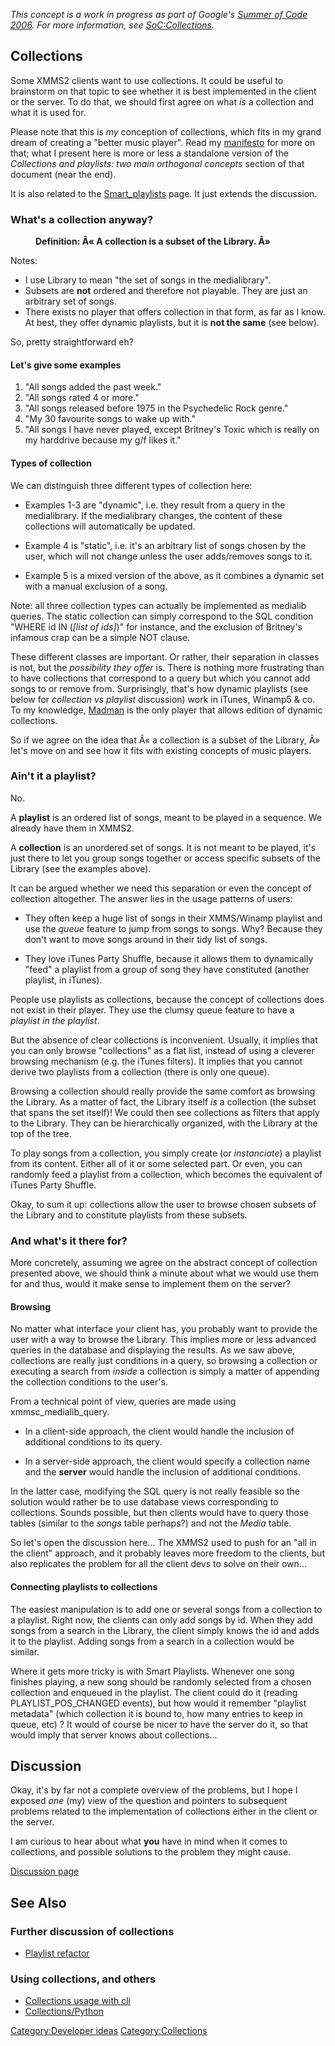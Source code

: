 ''This concept is a work in progress as part of Google's [[Summer of Code 2006]]. For more information, see [[SoC:Collections]].''

== Collections ==

Some XMMS2 clients want to use collections.  It could be useful to brainstorm on that topic to see whether it is best implemented in the client or the server.  To do that, we should first agree on what ''is'' a collection and what it is used for.

Please note that this is ''my'' conception of collections, which fits in my grand dream of creating a "better music player".  Read my [http://sirius.cine7.net/index.php/action/Article/category/computers/id/article-computers--better-music-player-manifesto/ manifesto] for more on that; what I present here is more or less a standalone version of the ''Collections and playlists: two main orthogonal concepts'' section of that document (near the end).

It is also related to the [[Smart_playlists]] page. It just extends the discussion.


=== What's a collection anyway? ===


:'''Definition: Â« A collection is a subset of the Library. Â»'''


Notes:
* I use Library to mean "the set of songs in the medialibrary".
* Subsets are '''not''' ordered and therefore not playable. They are just an arbitrary set of songs.
* There exists no player that offers collection in that form, as far as I know.  At best, they offer dynamic playlists, but it is '''not the same''' (see below).

So, pretty straightforward eh?

==== Let's give some examples ====

# "All songs added the past week."
# "All songs rated 4 or more."
# "All songs released before 1975 in the Psychedelic Rock genre."
# "My 30 favourite songs to wake up with."
# "All songs I have never played, except Britney's Toxic which is really on my harddrive because my g/f likes it."

==== Types of collection ====

We can distinguish three different types of collection here:

* Examples 1-3 are "dynamic", i.e. they result from a query in the medialibrary. If the medialibrary changes, the content of these collections will automatically be updated.

* Example 4 is "static", i.e. it's an arbitrary list of songs chosen by the user, which will not change unless the user adds/removes songs to it.

* Example 5 is a mixed version of the above, as it combines a dynamic set with a manual exclusion of a song.

Note: all three collection types can actually be implemented as medialib queries.  The static collection can simply correspond to the SQL condition "WHERE id IN (''[list of ids]'')" for instance, and the exclusion of Britney's infamous crap can be a simple NOT clause.


These different classes are important. Or rather, their separation in classes is not, but the ''possibility they offer'' is.  There is nothing more frustrating than to have collections that correspond to a query but which you cannot add songs to or remove from.  Surprisingly, that's how dynamic playlists (see below for ''collection vs playlist'' discussion) work in iTunes, Winamp5 & co.  To my knowledge, [http://madman.sourceforge.net/ Madman] is the only player that allows edition of dynamic collections.

So if we agree on the idea that Â« a collection is a subset of the Library, Â» let's move on and see how it fits with existing concepts of music players.


=== Ain't it a playlist? ===

No.

A '''playlist''' is an ordered list of songs, meant to be played in a sequence.  We already have them in XMMS2.

A '''collection''' is an unordered set of songs.  It is not meant to be played, it's just there to let you group songs together or access specific subsets of the Library (see the examples above).

It can be argued whether we need this separation or even the concept of collection altogether.  The answer lies in the usage patterns of users:

* They often keep a huge list of songs in their XMMS/Winamp playlist and use the ''queue'' feature to jump from songs to songs.  Why?  Because they don't want to move songs around in their tidy list of songs.

* They love iTunes Party Shuffle, because it allows them to dynamically "feed" a playlist from a group of song they have constituted (another playlist, in iTunes).

People use playlists as collections, because the concept of collections does not exist in their player.  They use the clumsy queue feature to have a ''playlist in the playlist''.

But the absence of clear collections is inconvenient.  Usually, it implies that you can only browse "collections" as a flat list, instead of using a cleverer browsing mechanism (e.g. the iTunes filters).  It implies that you cannot derive two playlists from a collection (there is only one queue).

Browsing a collection should really provide the same comfort as browsing the Library. As a matter of fact, the Library itself ''is'' a collection (the subset that spans the set itself)!  We could then see collections as filters that apply to the Library. They can be hierarchically organized, with the Library at the top of the tree.

To play songs from a collection, you simply create (or ''instanciate'') a playlist from its content. Either all of it or some selected part. Or even, you can randomly feed a playlist from a collection, which becomes the equivalent of iTunes Party Shuffle.

Okay, to sum it up: collections allow the user to browse chosen subsets of the Library and to constitute playlists from these subsets.

=== And what's it there for? ===

More concretely, assuming we agree on the abstract concept of collection presented above, we should think a minute about what we would use them for and thus, would it make sense to implement them on the server?

==== Browsing ====

No matter what interface your client has, you probably want to provide the user with a way to browse the Library.  This implies more or less advanced queries in the database and displaying the results.  As we saw above, collections are really just conditions in a query, so browsing a collection or executing a search from ''inside'' a collection is simply a matter of appending the collection conditions to the user's.

From a technical point of view, queries are made using xmmsc_medialib_query.

* In a client-side approach, the client would handle the inclusion of additional conditions to its query.

* In a server-side approach, the client would specify a collection name and the '''server''' would handle the inclusion of additional conditions.

In the latter case, modifying the SQL query is not really feasible so the solution would rather be to use database views corresponding to collections. Sounds possible, but then clients would have to query those tables (similar to the ''songs'' table perhaps?) and not the ''Media'' table.

So let's open the discussion here...  The XMMS2 used to push for an "all in the client" approach, and it probably leaves more freedom to the clients, but also replicates the problem for all the client devs to solve on their own...

==== Connecting playlists to collections ====

The easiest manipulation is to add one or several songs from a collection to a playlist. Right now, the clients can only add songs by id. When they add songs from a search in the Library, the client simply knows the id and adds it to the playlist. Adding songs from a search in a collection would be similar.

Where it gets more tricky is with Smart Playlists.  Whenever one song finishes playing, a new song should be randomly selected from a chosen collection and enqueued in the playlist.  The client could do it (reading PLAYLIST_POS_CHANGED events), but how would it remember "playlist metadata" (which collection it is bound to, how many entries to keep in queue, etc) ?  It would of course be nicer to have the server do it, so that would imply that server knows about collections...

== Discussion ==

Okay, it's by far not a complete overview of the problems, but I hope I exposed ''one'' (my) view of the question and pointers to subsequent problems related to the implementation of collections either in the client or the server.

I am curious to hear about what '''you''' have in mind when it comes to collections, and possible solutions to the problem they might cause.

[[Talk:Collections | Discussion page]]

== See Also ==
=== Further discussion of collections ===
* [[Playlist refactor]]
{{Playlist Collections Discussion}}

=== Using collections, and others ===
* [[Collections usage with cli]]
* [[Collections/Python]]

[[Category:Developer ideas]]
[[Category:Collections]]